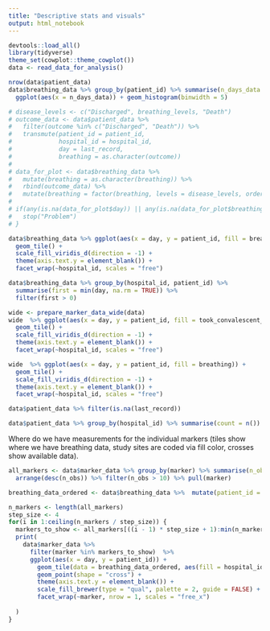 ---
title: "Descriptive stats and visuals"
output: html_notebook
---

```{r}
devtools::load_all()
library(tidyverse)
theme_set(cowplot::theme_cowplot())
data <- read_data_for_analysis()
```

```{r}
nrow(data$patient_data)
data$breathing_data %>% group_by(patient_id) %>% summarise(n_days_data = n(), .groups = "drop") %>%
  ggplot(aes(x = n_days_data)) + geom_histogram(binwidth = 5)
```


```{r}
# disease_levels <- c("Discharged", breathing_levels, "Death")
# outcome_data <- data$patient_data %>% 
#   filter(outcome %in% c("Discharged", "Death")) %>%
#   transmute(patient_id = patient_id, 
#             hospital_id = hospital_id,
#             day = last_record,
#             breathing = as.character(outcome))
#                                                 
# data_for_plot <- data$breathing_data %>% 
#   mutate(breathing = as.character(breathing)) %>%
#   rbind(outcome_data) %>%
#   mutate(breathing = factor(breathing, levels = disease_levels, ordered = TRUE))
# 
# if(any(is.na(data_for_plot$day)) || any(is.na(data_for_plot$breathing))) {
#   stop("Problem")
# }

data$breathing_data %>% ggplot(aes(x = day, y = patient_id, fill = breathing)) + 
  geom_tile() + 
  scale_fill_viridis_d(direction = -1) +
  theme(axis.text.y = element_blank()) +
  facet_wrap(~hospital_id, scales = "free")


```
```{r}
data$breathing_data %>% group_by(hospital_id, patient_id) %>%
  summarise(first = min(day, na.rm = TRUE)) %>%
  filter(first > 0)
```


```{r}
wide <- prepare_marker_data_wide(data)
wide  %>% ggplot(aes(x = day, y = patient_id, fill = took_convalescent_plasma)) + 
  geom_tile() + 
  scale_fill_viridis_d(direction = -1) +
  theme(axis.text.y = element_blank()) +
  facet_wrap(~hospital_id, scales = "free")

wide  %>% ggplot(aes(x = day, y = patient_id, fill = breathing)) + 
  geom_tile() + 
  scale_fill_viridis_d(direction = -1) +
  theme(axis.text.y = element_blank()) +
  facet_wrap(~hospital_id, scales = "free")


```




```{r}
data$patient_data %>% filter(is.na(last_record))
```


```{r}
data$patient_data %>% group_by(hospital_id) %>% summarise(count = n())
```
Where do we have measurements for the individual markers (tiles show where we have breathing data, study sites are coded via fill color, crosses show available data).
```{r}
all_markers <- data$marker_data %>% group_by(marker) %>% summarise(n_obs = n(), .groups = "drop") %>%
  arrange(desc(n_obs)) %>% filter(n_obs > 10) %>% pull(marker)

breathing_data_ordered <- data$breathing_data %>%  mutate(patient_id = factor(patient_id) %>% fct_reorder(hospital_id, .fun = unique))

n_markers <- length(all_markers)
step_size <- 4
for(i in 1:ceiling(n_markers / step_size)) {
  markers_to_show <- all_markers[((i - 1) * step_size + 1):min(n_markers, i * step_size)]
  print(
    data$marker_data %>%
      filter(marker %in% markers_to_show)  %>%
      ggplot(aes(x = day, y = patient_id)) +
        geom_tile(data = breathing_data_ordered, aes(fill = hospital_id)) +
        geom_point(shape = "cross") +
        theme(axis.text.y = element_blank()) +
        scale_fill_brewer(type = "qual", palette = 2, guide = FALSE) +
        facet_wrap(~marker, nrow = 1, scales = "free_x")
      
  )
}
```


